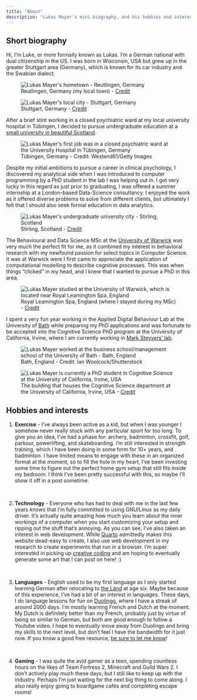 ```yaml
---
title: "About"
description: "Lukas Mayer's mini biography, and his hobbies and interests - exercise, technology, languages, and gaming."
---
```



<div class="quarto-content hidden">
</div>

<style>
.description {
    display: none;
}
</style>

<script>
  window.addEventListener("load", function() {
    var content = document.querySelector(".quarto-content");
    if (content) {
      content.classList.remove("hidden");  // Remove the hidden class to allow transition
      content.classList.add("fade-in");    // Add the fade-in class for the transition effect
    }
  });
</script>

:::{.column-body-outset}

## Short biography

Hi, I'm Luke, or more formally known as Lukas.
I'm a German national with dual citizenship in the US. 
I was born in Wisconsin, USA but grew up in the greater Stuttgart area (Germany), which is known for its car industry and the Swabian dialect.

![Reutlingen, Germany (my local town) - [Credit](https://www.nts.eu/en/nts-reutlingen/)](assets/reutlingen.jpg){fig-cap="Credit: https://www.nts.eu/en/nts-reutlingen/" alt="Lukas Mayer's hometown - Reutlingen, Germany"}


![Stuttgart, Germany - [Credit]( https://www.tripadvisor.com/Tourism-g187291-Stuttgart_Baden_Wurttemberg-Vacations.html
)](assets/stuttgart.jpg){fig-cap="Credit: https://www.tripadvisor.com/Tourism-g187291-Stuttgart_Baden_Wurttemberg-Vacations.html" alt="Lukas Mayer's local city - Stuttgart, Germany"}


After a brief stint working in a closed psychiatric ward at my local university hospital in Tübingen, I decided to pursue undergraduate education at a [small university in beautiful Scotland](https://www.stir.ac.uk). 


![Tübingen, Germany - Credit: Westend61/Getty Images](assets/tuebingen.jpg){fig-cap="Credit: Westend61/Getty Images" alt="Lukas Mayer's first job was in a closed psychiatric ward at the University Hospital in Tübingen, Germany"}


Despite my initial ambitions to pursue a career in clinical psychology, I discovered my analytical side when I was introduced to computer programming by a PhD student in the lab I was helping out in. I got very lucky in this regard as just prior to graduating, I was offered a summer internship at a London-based Data-Science consultancy. I enjoyed the work as it offered diverse problems to solve from different clients, but ultimately I felt that I should also seek formal education in data analytics. 


![Stirling, Scotland - [Credit](https://www.yopa.co.uk/homeowners-hub/whats-it-like-to-live-in-stirling/)](assets/stirling.jpg){fig-cap="Credit: https://www.yopa.co.uk/homeowners-hub/whats-it-like-to-live-in-stirling/" alt="Lukas Mayer's undergraduate university city - Stirling, Scotland"}

The Behavioural and Data Science MSc at the [University of Warwick](https://warwick.ac.uk) was very much the perfect fit for me, as it combined my interest in behavioral research with my newfound passion for select topics in Computer Science. It was at Warwick were I first came to appreciate the application of computational modelling to describe cognitive processes. This was when things "clicked" in my head, and I knew that I wanted to pursue a PhD in this area.


![Royal Leamington Spa, England (where I stayed during my MSc) -  [Credit](https://royal-leamington-spa.co.uk/visit/)](assets/leamington.jpg){fig-cap="Credit: https://royal-leamington-spa.co.uk/visit/" alt="Lukas Mayer studied at the University of Warwick, which is located near Royal Leamington Spa, England"}


I spent a very fun year working in the Applied Digital Behaviour Lab at the University of [Bath](https://visitbath.co.uk) while preparing my PhD applications and was fortunate to be accepted into the Cognitive Science PhD program at the University of California, Irvine, where I am currently working in [Mark Steyvers' lab](https://steyvers.socsci.uci.edu/madlab/).




![Bath, England - Credit: Ian Woolcock/Shutterstock](assets/bath.jpg){fig-cap="Credit: Ian Woolcock — Shutterstock" alt="Lukas Mayer worked at the business school/management school of the University of Bath - Bath, England"}

![The building that houses the Cognitive Science department at the University of California, Irvine, USA - [Credit](https://www.undergrad.socsci.uci.edu/ssusa/policies.php)](assets/sbsg.jpg){fig-cap="Credit: https://www.undergrad.socsci.uci.edu/ssusa/policies.php)](assets/sbsg.jpg" alt="Lukas Mayer is currently a PhD student in Cognitive Science at the University of California, Irvine, USA"}



## Hobbies and interests

1) **Exercise** - I've always been active as a kid, but when I was younger I somehow never really stuck with any particular sport for too long. To give you an idea, I've had a phase for: archery, badminton, crossfit, golf, parkour, powerlifting, and skateboarding. I'm still interested in strength training, which I have been doing in some form for 10+ years, and badminton. I have limited means to engage with these in an organized format at the moment, so to fill the hole in my heart, I've been investing some time to figure out the perfect home gym setup that still fits inside my bedroom. I think I've been pretty successful with this, so maybe I'll show it off in a post sometime.

\

2) **Technology** - Everyone who has had to deal with me in the last few years knows that I'm fully committed to using GNU/Linux as my daily driver. It's actually quite amazing how much you learn about the inner workings of a computer when you start customizing your setup and ripping out the stuff that's annoying. As you can see, I've also taken an interest in web development. While [Quarto](https://www.quarto.org) admittedly makes this website dead-easy to create, I also use web development in my research to create experiments that run in a browser. I'm super interested in picking up [creative coding](https://openprocessing.org/discover/#/trending) and am hoping to eventually generate some art that I can post on here! :)  

\

3) **Languages** - English used to be my first language as I only started learning German after relocating to [the Länd](https://www.thelaend.de/en/kampagne/) at age six. Maybe because of this experience, I've had a bit of an interest in languages. These days, I do language lessons for fun on [Duolingo](https://www.duolingo.com/profile/luwmayer), where I have a streak of around 2000 days. I'm mostly learning French and Dutch at the moment. My Dutch is definitely better than my French, probably just by virtue of being so similar to German, but both are good enough to follow a Youtube video. I hope to eventually move away from Duolingo and bring my skills to the next level, but don't feel I have the bandwidth for it just now. If you know a good free resource, [be sure to let me know](mailto:willuk@vivaldi.net)!  

\

4) **Gaming** - I was quite the avid gamer as a teen, spending countless hours on the likes of Team Fortress 2, Minecraft and Guild Wars 2. I don't actively play much these days, but I still like to keep up with the industry. Perhaps I'm just waiting for the next big thing to come along. I also really enjoy going to boardgame cafés and completing escape rooms!

\

:::




